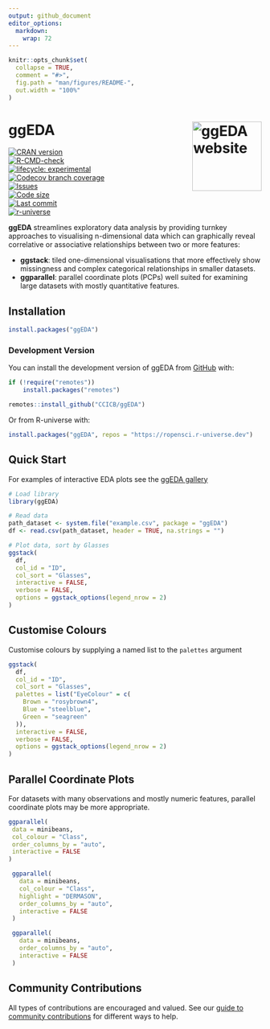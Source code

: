 ```yaml
---
output: github_document
editor_options: 
  markdown: 
    wrap: 72
---
```


<!-- README.md is generated from README.Rmd. Please edit that file -->

```r
knitr::opts_chunk$set(
  collapse = TRUE,
  comment = "#>",
  fig.path = "man/figures/README-",
  out.width = "100%"
)
```

# ggEDA <a href="https://CCICB.github.io/ggEDA/"><img src="man/figures/logo.png" alt="ggEDA website" align="right" height="138"/></a>

<!-- badges: start -->
[![CRAN version](https://img.shields.io/cran/v/ggEDA.svg)](https://CRAN.R-project.org/package=ggEDA)  
[![R-CMD-check](https://github.com/CCICB/ggEDA/actions/workflows/R-CMD-check.yaml/badge.svg)](https://github.com/CCICB/ggEDA/actions/workflows/R-CMD-check.yaml)  
[![lifecycle: experimental](https://img.shields.io/badge/lifecycle-experimental-orange.svg)](https://lifecycle.r-lib.org/articles/stages.html#experimental)  
[![Codecov branch coverage](https://codecov.io/gh/CCICB/ggEDA/branch/main/graph/badge.svg)](https://app.codecov.io/gh/CCICB/ggEDA?branch=main)  
[![Issues](https://img.shields.io/github/issues/CCICB/ggEDA)](https://github.com/CCICB/ggEDA/issues)  
[![Code size](https://img.shields.io/github/languages/code-size/CCICB/ggEDA)](https://github.com/CCICB/ggEDA)  
[![Last commit](https://img.shields.io/github/last-commit/CCICB/ggEDA)](https://github.com/CCICB/ggEDA/commits/main)  
[![r-universe](https://ccicb.r-universe.dev/badges/ggEDA)](https://ccicb.r-universe.dev)
<!-- badges: end -->

**ggEDA** streamlines exploratory data analysis by providing turnkey
approaches to visualising n-dimensional data which can graphically
reveal correlative or associative relationships between two or more
features:

-   **ggstack**: tiled one-dimensional visualisations that more
    effectively show missingness and complex categorical relationships
    in smaller datasets.
-   **ggparallel**: parallel coordinate plots (PCPs) well suited for
    examining large datasets with mostly quantitative features.

## Installation

``` r
install.packages("ggEDA")
```

### Development Version

You can install the development version of ggEDA from
[GitHub](https://github.com/CCICB/ggEDA) with:

``` r
if (!require("remotes"))
    install.packages("remotes")

remotes::install_github("CCICB/ggEDA")
```

Or from R-universe with:

``` r
install.packages("ggEDA", repos = "https://ropensci.r-universe.dev")
```

## Quick Start

For examples of interactive EDA plots see the [ggEDA
gallery](https://CCICB.github.io/ggEDA/articles/gallery.html)

```r
# Load library
library(ggEDA)

# Read data
path_dataset <- system.file("example.csv", package = "ggEDA")
df <- read.csv(path_dataset, header = TRUE, na.strings = "")

# Plot data, sort by Glasses
ggstack(
  df,
  col_id = "ID",
  col_sort = "Glasses",
  interactive = FALSE,
  verbose = FALSE,
  options = ggstack_options(legend_nrow = 2)
)
```

## Customise Colours

Customise colours by supplying a named list to the `palettes` argument

```r
ggstack(
  df,
  col_id = "ID",
  col_sort = "Glasses",
  palettes = list("EyeColour" = c(
    Brown = "rosybrown4",
    Blue = "steelblue",
    Green = "seagreen"
  )),
  interactive = FALSE,
  verbose = FALSE,
  options = ggstack_options(legend_nrow = 2)
)
```

## Parallel Coordinate Plots

For datasets with many observations and mostly numeric features,
parallel coordinate plots may be more appropriate.

```r
ggparallel(
 data = minibeans,
 col_colour = "Class",
 order_columns_by = "auto",
 interactive = FALSE
)
```

```r
 ggparallel(
   data = minibeans,
   col_colour = "Class",
   highlight = "DERMASON",
   order_columns_by = "auto",
   interactive = FALSE
 )
```

```r
 ggparallel(
   data = minibeans,
   order_columns_by = "auto",
   interactive = FALSE
 )
```

## Community Contributions

All types of contributions are encouraged and valued. See our [guide to
community
contributions](https://CCICB.github.io/ggEDA/CONTRIBUTING.html) for
different ways to help.
